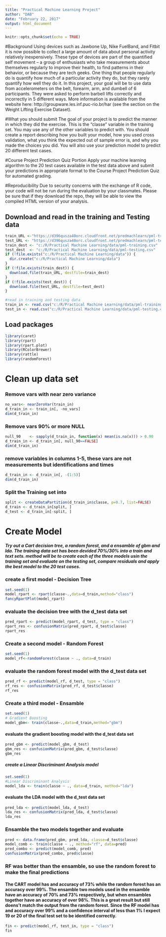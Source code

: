 ```yaml
---
title: "Practical Machine Learning Project"
author: "DAB"
date: "February 22, 2017"
output: html_document
---
```


```r
knitr::opts_chunk$set(echo = TRUE)
```

#Background
Using devices such as Jawbone Up, Nike FuelBand, and Fitbit it is now possible to collect a large amount of data about personal activity relatively inexpensively. These type of devices are part of the quantified self movement – a group of enthusiasts who take measurements about themselves regularly to improve their health, to find patterns in their behavior, or because they are tech geeks. One thing that people regularly do is quantify how much of a particular activity they do, but they rarely quantify how well they do it. In this project, your goal will be to use data from accelerometers on the belt, forearm, arm, and dumbell of 6 participants. They were asked to perform barbell lifts correctly and incorrectly in 5 different ways. More information is available from the website here: http://groupware.les.inf.puc-rio.br/har (see the section on the Weight Lifting Exercise Dataset).

#What you should submit
The goal of your project is to predict the manner in which they did the exercise. This is the "classe" variable in the training set. You may use any of the other variables to predict with. You should create a report describing how you built your model, how you used cross validation, what you think the expected out of sample error is, and why you made the choices you did. You will also use your prediction model to predict 20 different test cases.

#Course Project Prediction Quiz Portion
Apply your machine learning algorithm to the 20 test cases available in the test data above and submit your predictions in appropriate format to the Course Project Prediction Quiz for automated grading.

#Reproducibility
Due to security concerns with the exchange of R code, your code will not be run during the evaluation by your classmates. Please be sure that if they download the repo, they will be able to view the compiled HTML version of your analysis.
	
	

## Download and read in the training and Testing data
```r
train_URL <-"https://d396qusza40orc.cloudfront.net/predmachlearn/pml-training.csv"
test_URL <- "https://d396qusza40orc.cloudfront.net/predmachlearn/pml-testing.csv"
train_dest <- "c:/R/Practical Machine Learning/data/pml-training.csv"
test_dest  <- "c:/R/Practical Machine Learning/data/pml-testing.csv"
if (!file.exists("c:/R/Practical Machine Learning/data")) {
  dir.create("c:/R/Practical Machine Learning/data")
}
if (!file.exists(train_dest)) {
  download.file(train_URL, destfile=train_dest)
}
if (!file.exists(test_dest)) {
  download.file(test_URL, destfile=test_dest)
}

#read in training and testing data
train_in <- read.csv("c:/R/Practical Machine Learning/data/pml-training.csv")
test_in <- read.csv("c:/R/Practical Machine Learning/data/pml-testing.csv")

```

## Load packages
```r
library(caret)
library(rpart)
library(rpart.plot)
library(RColorBrewer)
library(rattle)
library(randomForest)
```
# Clean up data set
### Remove vars with near zero variance
```r
no_vars<- nearZeroVar(train_in)
d_train_in <- train_in[, -no_vars]
dim(d_train_in)
```
### Remove vars 90% or more NULL
```r
null_90    <- sapply(d_train_in, function(x) mean(is.na(x))) > 0.90
d_train_in <- d_train_in[, null_90==FALSE]
dim(d_train_in)
```
### remove variables in columns 1-5, these vars are not measurements but identifications and times
```r
d_train_in <- d_train_in[, -(1:5)]
dim(d_train_in)
```
### Split the Training set into 
```r
split <- createDataPartition(d_train_in$classe, p=0.7, list=FALSE)
d_train <- d_train_in[split, ]
d_test <- d_train_in[-split, ]
```

# Create Model
##### Try out a Cart decision tree, a random forest, and a ensamble of gbm and lda. The training data set has been devided 70%/30% into a train and text sets.  method will be to create each of the three models usin the training set and evaluate on the testing set, compare residuals and apply the best model to the 20 test cases.

### create a first model - Decision Tree
```r
set.seed(1)
model_rpart <- rpart(classe~.,data=d_train,method="class")
fancyRpartPlot(model_rpart)
```
### evaluate the decision tree with the d_test data set
```r
pred_rpart <- predict(model_rpart, d_test, type = "class")
rpart_res <- confusionMatrix(pred_rpart, d_test$classe)
rpart_res
```

### Create a second model - Random Forest
```r
set.seed(1)
model_rf<-randomForest(classe ~ ., data=d_train)
```
### evaluate the random forest model with the d_test data set
```r
pred_rf <- predict(model_rf, d_test, type = "class")
rf_res <- confusionMatrix(pred_rf, d_test$classe)
rf_res
```

### Create a third model - Ensamble 
```r
set.seed(1)
# Gradient Boosting
model_gbm<- train(classe~.,data=d_train,method="gbm")
```
#### evaluate the gradient boosting model with the d_test data set
```r
pred_gbm <- predict(model_gbm, d_test)
gbm_res <- confusionMatrix(pred_gbm, d_test$classe)
gbm_res
```
##### create a Linear Discriminant Analysis model
```r
set.seed(1)
#Linear Discriminant Analysis
model_lda <- train(classe ~ ., data=d_train, method="lda")
```
#### evaluate the LDA model with the d_test data set
```r
pred_lda <- predict(model_lda, d_test)
lda_res <- confusionMatrix(pred_lda, d_test$classe)
lda_res
```
### Ensamble the two models together and evaluate
```r
pred <- data.frame(pred_gbm, pred_lda, classe=d_test$classe)
model_comb <- train(classe ~ ., method="rf", data=pred)
pred_combo <- predict(model_comb, pred)
confusionMatrix(pred_combo, pred$classe)
```

### RF was better than the ensamble, so use the random forest to make the final predictions
####  The CART model has and accuracy of 73% while the random forest has an accuracy over 99%.  The ensamble two models used in the ensamble have an accuracy of 70% and 73% respectively, but when ensambles together have an accuracy of over 98%.  This is a great result but still doens't match the output from the random forest.  Since the RF model has and accuracy over 99% and a confidence interval of less than 1% I expect 19 or 20 of the final test set to be identified correctly.
```r
fin <- predict(model_rf, test_in, type = "class")
fin
```
